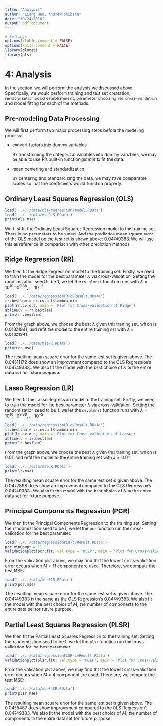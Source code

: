 ```yaml
---
title: "Analysis"
author: "Liang Hao, Andrew Shibata"
date: "10/24/2016"
output: pdf_document
---
```

```r
# Settings
options(xtable.comment = FALSE)
options(knitr.comment = FALSE)
library(glmnet)
library(pls)
```

# 4: Analysis
In the section, we will perform the analysis we discussed above. Specifically, we would perform training and test set creatation, randomization seed establishment, parameter choosing via cross-validation and model fitting for each of the methods.

## Pre-modeling Data Processing
We will first perform two major processing steps before the modeling process:

* convert factors into dummy variables
    
    By transforming the categorizal variables into dummy variables, we may be able to use R's built-in function *glmnet* to fit the data.
    
* mean centering and standardization
    
    By centering and Standardizing the data, we may have comparable scales so that the coefficients would function properly.


## Ordinary Least Squares Regression (OLS)
```r
load('../../data/ols-regression-model.RData')
load('../../data/mseOLS.RData')
print(ols.mse)
```
We first fit the Ordinary Least Squares Regression model to the training set. There is no parameters to be tuned. And the prediction mean square error of the OLS model on the test set is shown above: 0.04749383. We will use this as reference in comparison with other prediction methods.

## Ridge Regression (RR)
We then fit the Ridge Regression model to the training set. Firstly, we need to train the model for the best parameter $\lambda$ via cross-validation. Setting the randomization seed to be 1, we let the ```cv.glmnet``` function runs with $\lambda = 10^{10}, 10^{9.88}, \dotsc,  10^{-2}$.


```r
load('../../data/regressionRR-cvResult.RData')
rr.bestlam = rr.cv.out$lambda.min
plot(rr.cv.out, main = 'Plot for Cross-validation of Ridge')
abline(v = rr.bestlam)
print(rr.bestlam)
```

From the graph above, we choose the best $\lambda$ given this traning set, which is 0.01321941, and refit the model to the entire training set with $\lambda = 0.01321941$. 

```r
load('../../data/mseRR.RData')
print(rr.mse)
```

The resulting mean square error for the same test set is given above. The 0.04611172 does show an improvment compared to the OLS Regression's 0.04749383.. We also fit the model with the best choice of $\lambda$ to the entire data set for future purpose.

## Lasso Regression (LR)
We then fit the Lasso Regression model to the training set. Firstly, we need to train the model for the best parameter $\lambda$ via cross-validation. Setting the randomization seed to be 1, we let the ```cv.glmnet``` function runs with $\lambda = 10^{10}, 10^{9.88}, \dotsc,  10^{-2}$.


```r
load('../../data/regressionLR-cvResult.RData')
lr.bestlam = lr.cv.out$lambda.min
plot(lr.cv.out, main = 'Plot for Cross-validation of Lasso')
abline(v = lr.bestlam)
print(lr.bestlam)
```

From the graph above, we choose the best $\lambda$ given this traning set, which is 0.01, and refit the model to the entire training set with $\lambda = 0.01$. 

```r
load('../../data/mseLR.RData')
print(lr.mse)
```

The resulting mean square error for the same test set is given above. The 0.0472898 does show an improvment compared to the OLS Regression's 0.04749383.. We also fit the model with the best choice of $\lambda$ to the entire data set for future purpose.

## Principal Components Regression (PCR)
We then fit the Principal Components Regression to the training set. Setting the randomization seed to be 1, we let the ```pcr``` function run the cross-validation for the best parameter.


```r
load('../../data/regressionPCR-cvResult.RData')
pcr.minCompt = 11
validationplot(pcr.fit, val.type = "MSEP", main = 'Plot for Cross-validation of PCR')
```

From the validation plot above, we may find that the lowest cross-validation error occurs when $M = 11$ component are used. Therefore, we compute the test MSE:

```r
load('../../data/msePCR.RData')
print(pcr.mse)
```

The resulting mean square error for the same test set is given above. The 0.04749383 is the same as the OLS Regression's 0.04749383. We also fit the model with the best choice of $M$, the number of components to the entire data set for future purpose.

## Partial Least Squares Regression (PLSR)
We then fit the Partial Least Squares Regression to the training set. Setting the randomization seed to be 1, we let the ```plsr``` function run the cross-validation for the best parameter.


```r
load('../../data/regressionPLSR-cvResult.RData')
validationplot(plsr.fit, val.type = "MSEP", main = 'Plot for Cross-validation of PLSR')
```

From the validation plot above, we may find that the lowest cross-validation error occurs when $M = 4$ component are used. Therefore, we compute the test MSE:

```r
load('../../data/msePLSR.RData')
print(plsr.mse)
```

The resulting mean square error for the same test set is given above. The 0.0465487 does show improvement compared to the OLS Regression's 0.04749383. We also fit the model with the best choice of $M$, the number of components to the entire data set for future purpose.


